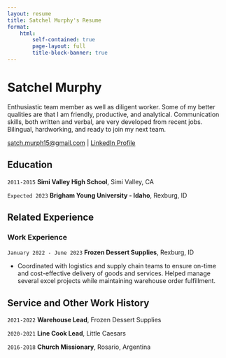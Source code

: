 ```yaml
---
layout: resume
title: Satchel Murphy's Resume
format:
    html:
        self-contained: true
        page-layout: full
        title-block-banner: true
---
```

# Satchel Murphy
Enthusiastic team member as well as diligent worker. Some of my better qualities are that I am friendly, productive, and analytical. Communication skills, both written and verbal, are very developed from recent jobs.  Bilingual, hardworking, and ready to join my next team.

<div id="webaddress">
<a href="satch.murph15@gmail.com">satch.murph15@gmail.com</a>
| <a href="https://www.linkedin.com/in/satchel-murphy-5b24061b1/">LinkedIn Profile</a>
</div>

<!-- https://www.monique.tech/the-art-of-markdown -->


## Education

`2011-2015`
__Simi Valley High School__, Simi Valley, CA


`Expected 2023`
__Brigham Young University - Idaho__, Rexburg, ID



## Related Experience

### Work Experience

`January 2022 - June 2023`
__Frozen Dessert Supplies__, Rexburg, ID

- Coordinated with logistics and supply chain teams to ensure on-time and cost-effective delivery of goods and services. Helped manage several excel projects while maintaining warehouse order fulfillment.


## Service and Other Work History

`2021-2022`
__Warehouse Lead__, Frozen Dessert Supplies

`2020-2021`
__Line Cook Lead__, Little Caesars

`2016-2018`
__Church Missionary__, Rosario, Argentina



<!-- ### Footer

Last updated: July 2023-->